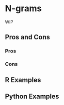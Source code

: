 # N-grams {#sec-text-ngrams}

WIP

## Pros and Cons

### Pros

### Cons

## R Examples

## Python Examples

